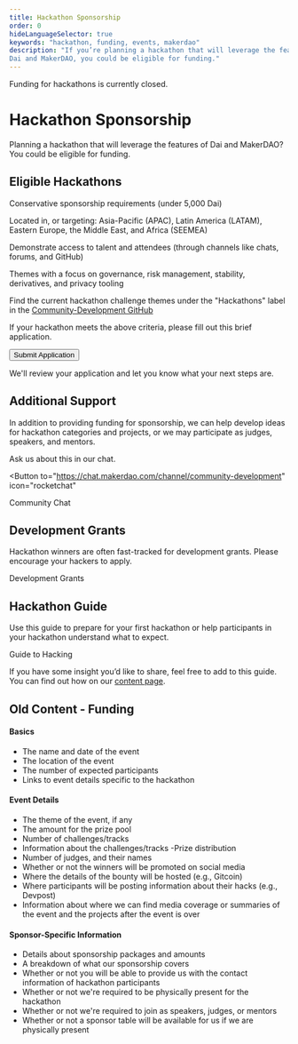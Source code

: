 ```yaml
---
title: Hackathon Sponsorship
order: 0
hideLanguageSelector: true
keywords: "hackathon, funding, events, makerdao"
description: "If you’re planning a hackathon that will leverage the features of 
Dai and MakerDAO, you could be eligible for funding."
---
```


<StatusBanner warning>

Funding for hackathons is currently closed.

</StatusBanner>

# Hackathon Sponsorship

Planning a hackathon that will leverage the features of
Dai and MakerDAO? You could be eligible for funding.

## Eligible Hackathons

<Checklist>

Conservative sponsorship requirements \(under 5,000 Dai\)

Located in, or targeting: Asia-Pacific \(APAC\), Latin America \(LATAM\), Eastern Europe, the Middle East, and Africa \(SEEMEA\)

Demonstrate access to talent and attendees \(through channels like chats, forums, and GitHub\)

Themes with a focus on governance, risk management, stability, derivatives, and privacy tooling

Find the current hackathon challenge themes under the "Hackathons" label in the [Community-Development GitHub](https://github.com/makerdao/community/issues?q=is%3Aissue+is%3Aopen+label%3Ahackathons)

</Checklist>

If your hackathon meets the above criteria, please fill out this brief application.

<Aligner center>

<Button>Submit Application</Button>

</Aligner>

We'll review your application and let you know what your next steps are.

## Additional Support

In addition to providing funding for sponsorship, we can help develop ideas for hackathon categories and projects, or we may participate as judges, speakers, and mentors.

Ask us about this in our chat.

<Aligner center>

<Button to="https://chat.makerdao.com/channel/community-development"
  icon="rocketchat"
>
  Community Chat
</Button>

</Aligner>

<Tout image alt>

<Box>

## Development Grants

Hackathon winners are often fast-tracked for development grants.
Please encourage your hackers to apply.

<Link to="/funding/development-grants">Development Grants</Link>

</Box>

<Box>

## Hackathon Guide

Use this guide to prepare for your first hackathon or help participants in your hackathon understand what to expect.

<Link to="/work_with_us/hackathons/guide-to-hacking/">Guide to Hacking</Link>

</Box>

</Tout>

<Callout icon="question">

If you have some insight you’d like to share, feel free to add to this guide.
You can find out how on our [content page](/work_with_us/content/).

</Callout>

## Old Content - Funding

#### Basics

- The name and date of the event
- The location of the event
- The number of expected participants
- Links to event details specific to the hackathon

#### Event Details

- The theme of the event, if any
- The amount for the prize pool
- Number of challenges/tracks
- Information about the challenges/tracks
-Prize distribution
- Number of judges, and their names
- Whether or not the winners will be promoted on social media
- Where the details of the bounty will be hosted \(e.g., Gitcoin\)
- Where participants will be posting information about their hacks \(e.g., Devpost\)
- Information about where we can find media coverage or summaries of the event and the projects after the event is over

#### Sponsor-Specific Information

- Details about sponsorship packages and amounts
- A breakdown of what our sponsorship covers
- Whether or not you will be able to provide us with the contact information of hackathon participants
- Whether or not we're required to be physically present for the hackathon
- Whether or not we're required to join as speakers, judges, or mentors
- Whether or not a sponsor table will be available for us if we are physically present
